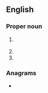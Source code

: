 {{wikipedia|WPA}}
==English==

===Proper noun===
{{head|en|proper noun}}
# {{lb|en|US}} {{init of|en|[[w:Works Progress Administration|Works Progress Administration]]}}
# {{init of|en|[[w:Wi-Fi Protected Access|Wi-Fi Protected Access]]}}
# {{init of|en|[[w:Woomera Prohibited Area|Woomera Prohibited Area]]}}

===Anagrams===
* {{anagrams|en|a=apw|APW|AWP|PWA|WAP|paw|wap}}